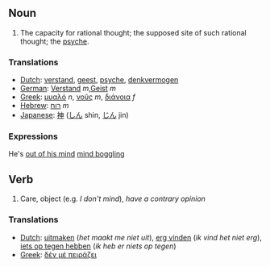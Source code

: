==Noun==
#The capacity for rational thought; the supposed site of such rational thought; the [[psyche]].

===Translations===

*[[Dutch]]: [[verstand]], [[geest]], [[psyche]], [[denkvermogen]]
*[[German]]: [[Verstand]] ''m'',[[Geist]] ''m''
*[[Greek]]: [[μυαλό]] ''n'', [[νοῦς]] ''m'', [[διάνοια]] ''f''
*[[Hebrew]]: [[רוח]] ''m''
*[[Japanese]]: [[神]] ([[しん]] shin, [[じん]] jin)

===Expressions===

He's [[out of his mind]]
[[mind boggling]]

==Verb==
#Care, object (e.g. ''I don't mind''), ''have a contrary opinion''

===Translations===

*[[Dutch]]: [[uitmaken]] (''het maakt me niet uit''), [[erg vinden]] (''ik vind het niet erg''), [[iets op tegen hebben]] (''ik heb er niets op tegen'')
*[[Greek]]: [[δέν μέ πειράζει]]